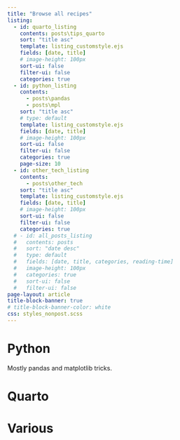 ```yaml
---
title: "Browse all recipes"
listing:
  - id: quarto_listing
    contents: posts\tips_quarto
    sort: "title asc"
    template: listing_customstyle.ejs
    fields: [date, title]
    # image-height: 100px
    sort-ui: false
    filter-ui: false
    categories: true
  - id: python_listing
    contents: 
      - posts\pandas 
      - posts\mpl 
    sort: "title asc"
    # type: default
    template: listing_customstyle.ejs 
    fields: [date, title]
    # image-height: 100px
    sort-ui: false
    filter-ui: false
    categories: true
    page-size: 10
  - id: other_tech_listing
    contents: 
      - posts\other_tech 
    sort: "title asc"
    template: listing_customstyle.ejs
    fields: [date, title]
    # image-height: 100px
    sort-ui: false
    filter-ui: false
    categories: true
  # - id: all_posts_listing
  #   contents: posts
  #   sort: "date desc"
  #   type: default
  #   fields: [date, title, categories, reading-time]
  #   image-height: 100px
  #   categories: true
  #   sort-ui: false
  #   filter-ui: false
page-layout: article
title-block-banner: true 
# title-block-banner-color: white 
css: styles_nonpost.scss
---
```


# Python 
Mostly pandas and matplotlib tricks.

::: {#python_listing}
:::

# Quarto 
::: {#quarto_listing}
:::


# Various 
::: {#other_tech_listing}
:::


